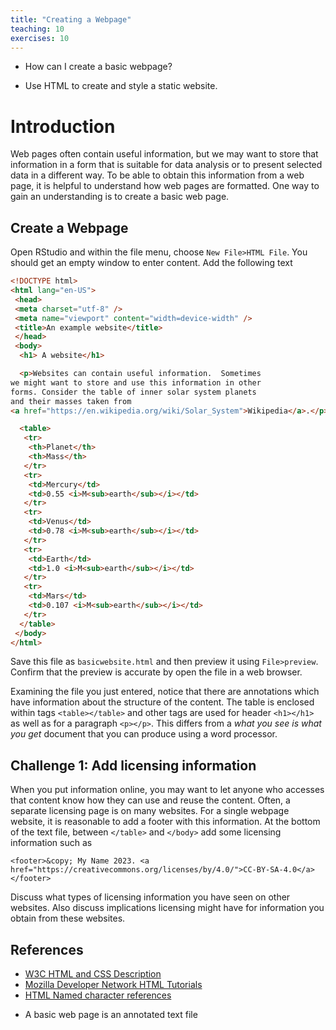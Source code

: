 ```yaml
---
title: "Creating a Webpage"
teaching: 10
exercises: 10
---
```


:::::::::::::::::::::::::::::::::::::: questions 

- How can I create a basic webpage?

::::::::::::::::::::::::::::::::::::::::::::::::

::::::::::::::::::::::::::::::::::::: objectives

- Use HTML to create and style a static website.

::::::::::::::::::::::::::::::::::::::::::::::::

# Introduction

Web pages often contain useful information, but we may want to
store that information in a form that is suitable for data 
analysis or to present selected data in a different way.  To
be able to obtain this information from a web page, it is helpful
to understand how web pages are formatted.  One way to gain
an understanding is to create a basic web page.  

## Create a Webpage

Open RStudio and within the file menu, choose `New File>HTML File`.
You should get an empty window to enter content.  Add the following
text

```html
<!DOCTYPE html>
<html lang="en-US">
 <head>
 <meta charset="utf-8" />
 <meta name="viewport" content="width=device-width" />
 <title>An example website</title>
 </head>
 <body>
  <h1> A website</h1>

  <p>Websites can contain useful information.  Sometimes
we might want to store and use this information in other
forms. Consider the table of inner solar system planets
and their masses taken from
<a href="https://en.wikipedia.org/wiki/Solar_System">Wikipedia</a>.</p>

  <table>
   <tr>
    <th>Planet</th>
    <th>Mass</th>
   </tr>
   <tr>
    <td>Mercury</td>
    <td>0.55 <i>M<sub>earth</sub></i></td>
   </tr>
   <tr>
    <td>Venus</td>
    <td>0.78 <i>M<sub>earth</sub></i></td>
   </tr>
   <tr>
    <td>Earth</td>
    <td>1.0 <i>M<sub>earth</sub></i></td>
   </tr>
   <tr>
    <td>Mars</td>
    <td>0.107 <i>M<sub>earth</sub></i></td>
   </tr>
  </table>
 </body>
</html>
```

Save this file as `basicwebsite.html` and then 
preview it using `File>preview`.  Confirm that the
preview is accurate by open the file in a web browser.  

Examining the file you just entered, notice that there are
annotations which have information about the structure of 
the content.  The table is enclosed within tags `<table></table>`
and other tags are used for header `<h1></h1>` as well as for
a paragraph `<p></p>`.  This differs from a _what you see
is what you get_ document that you can produce using a word
processor.


::::::::::::::::::::::::::::::::::::: challenge

## Challenge 1: Add licensing information

When you put information online, you may want to let
anyone who accesses that content know how they can
use and reuse the content.  Often, a separate
licensing page is on many websites.  For a single
webpage website, it is reasonable to add a footer
with this information.  At the bottom of the text file,
between `</table>` and `</body>` add some licensing
information such as

```
<footer>&copy; My Name 2023. <a href="https://creativecommons.org/licenses/by/4.0/">CC-BY-SA-4.0</a></footer>
```

Discuss what types of licensing information you have seen
on other websites.  Also discuss implications licensing might
have for information you obtain from these websites.

::::::::::::::::::::::::::::::::::::::::::::::::


## References

- [W3C HTML and CSS Description](https://www.w3.org/standards/webdesign/htmlcss)
- [Mozilla Developer Network HTML Tutorials](https://developer.mozilla.org/en-US/docs/Web/HTML)
- [HTML Named character references](https://html.spec.whatwg.org/multipage/named-characters.html#named-character-references)

::::::::::::::::::::::::::::::::::::: keypoints 

- A basic web page is an annotated text file

::::::::::::::::::::::::::::::::::::::::::::::::

